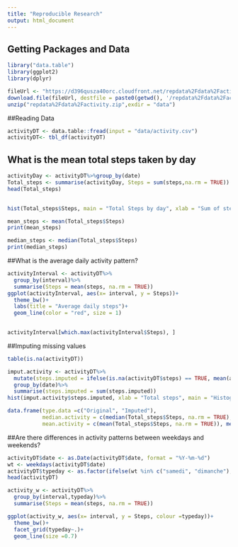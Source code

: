 ---
title: "Reproducible Research"
output: html_document
---

## Getting Packages and Data

```{r, echo=TRUE}
library("data.table")
library(ggplot2)
library(dplyr)

fileUrl <- "https://d396qusza40orc.cloudfront.net/repdata%2Fdata%2Factivity.zip"
download.file(fileUrl, destfile = paste0(getwd(), '/repdata%2Fdata%2Factivity.zip'))
unzip("repdata%2Fdata%2Factivity.zip",exdir = "data")
```

##Reading Data

```{r, echo=TRUE}
activityDT <- data.table::fread(input = "data/activity.csv")
activityDT<- tbl_df(activityDT)
```

## What is the mean total steps taken by day

```{r, echo=TRUE}
activityDay <- activityDT%>%group_by(date)
Total_steps <- summarise(activityDay, Steps = sum(steps,na.rm = TRUE))
head(Total_steps)
  
```
```{r, echo=TRUE}
hist(Total_steps$Steps, main = "Total Steps by day", xlab = "Sum of steps by day")

```
```{r, echo=TRUE}
mean_steps <- mean(Total_steps$Steps)
print(mean_steps)
```
```{r, echo=TRUE}
median_steps <- median(Total_steps$Steps)
print(median_steps)
```

##What is the average daily activity pattern?
```{r, echo=TRUE}
activityInterval <- activityDT%>%
  group_by(interval)%>%
  summarise(Steps = mean(steps, na.rm = TRUE))
ggplot(activityInterval, aes(x= interval, y = Steps))+
  theme_bw()+
  labs(title = "Average daily steps")+
  geom_line(color = "red", size = 1)
  

```

```{r, echo=TRUE}
activityInterval[which.max(activityInterval$Steps), ]
```

##Imputing missing values
```{r, echo=TRUE}
table(is.na(activityDT))
```

```{r,echo=TRUE}
imput.activity <- activityDT%>%
  mutate(steps.imputed = ifelse(is.na(activityDT$steps) == TRUE, mean(activityDT$steps, na.rm = TRUE), activityDT$steps))%>%
  group_by(date)%>%
  summarise(steps.imputed = sum(steps.imputed))
hist(imput.activity$steps.imputed, xlab = "Total steps", main = "Histogram Total Steps")

```
```{r, echo=TRUE}
data.frame(type.data =c("Original", "Imputed"),
           median.activity = c(median(Total_steps$Steps, na.rm = TRUE),median(imput.activity$steps.imputed)),
           mean.activity = c(mean(Total_steps$Steps, na.rm = TRUE)), mean(imput.activity$steps.imputed))

```
##Are there differences in activity patterns between weekdays and weekends?
```{r, echo=TRUE}
activityDT$date <- as.Date(activityDT$date, format = "%Y-%m-%d")
wt <- weekdays(activityDT$date)
activityDT$typeday <- as.factor(ifelse(wt %in% c("samedi", "dimanche"), "weekend", "weekday" ))
head(activityDT)
```

```{r, echo=TRUE}
activity_w <- activityDT%>%
  group_by(interval,typeday)%>%
  summarise(Steps = mean(steps, na.rm = TRUE))

ggplot(activity_w, aes(x= interval, y = Steps, colour =typeday))+
  theme_bw()+
  facet_grid(typeday~.)+
  geom_line(size =0.7)


```

